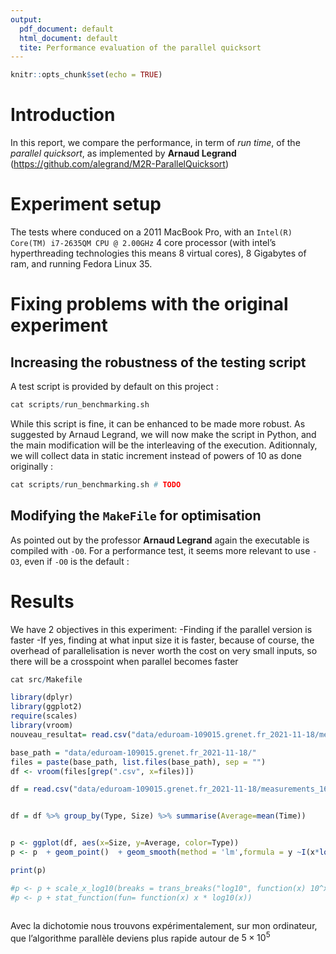 ```yaml
---
output:
  pdf_document: default
  html_document: default
  tite: Performance evaluation of the parallel quicksort
---
```


```r
knitr::opts_chunk$set(echo = TRUE)
```

# Introduction
In this report, we compare the performance, in term of *run time*, of the *parallel quicksort*, as implemented by **Arnaud Legrand** ([https://github.com/alegrand/M2R-ParallelQuicksort](https://github.com/alegrand/M2R-ParallelQuicksort)) 

# Experiment setup 
The tests where conduced on a 2011 MacBook Pro, with an `Intel(R) Core(TM) i7-2635QM CPU @ 2.00GHz` 4 core processor (with intel's hyperthreading technologies this means 8 virtual cores), 8 Gigabytes of ram, and running Fedora Linux 35.

# Fixing problems with the original experiment

## Increasing the robustness of the testing script
A test script is provided by default on this project :

```r
cat scripts/run_benchmarking.sh
```

While this script is fine, it can be enhanced to be made more robust. As suggested by Arnaud Legrand, we will now make the script in Python, and the main modification will be the interleaving of the execution. Aditionnaly, we will collect data in static increment instead of powers of 10 as done originally :
```r
cat scripts/run_benchmarking.sh # TODO
```

## Modifying the `MakeFile` for optimisation
As pointed out by the professor **Arnaud Legrand** again the executable is compiled with `-O0`. For a performance test, it seems more relevant to use `-O3`, even if `-O0` is the default :
 
 
 
# Results 
We have 2 objectives in this experiment:
-Finding if the parallel version is faster 
-If yes, finding at what input size it is faster, because of course, the overhead of parallelisation is never worth the cost on very small inputs, so there will be a crosspoint when parallel becomes faster

```r
cat src/Makefile
```

```r
library(dplyr)
library(ggplot2)
require(scales) 
library(vroom)
nouveau_resultat= read.csv("data/eduroam-109015.grenet.fr_2021-11-18/measurements_14:44.csv")

base_path = "data/eduroam-109015.grenet.fr_2021-11-18/"
files = paste(base_path, list.files(base_path), sep = "")
df <- vroom(files[grep(".csv", x=files)])

df = read.csv("data/eduroam-109015.grenet.fr_2021-11-18/measurements_16:50.csv")


df = df %>% group_by(Type, Size) %>% summarise(Average=mean(Time))


p <- ggplot(df, aes(x=Size, y=Average, color=Type))
p <- p  + geom_point()  + geom_smooth(method = 'lm',formula = y ~I(x*log(x)))

print(p)

#p <- p + scale_x_log10(breaks = trans_breaks("log10", function(x) 10^x))+scale_y_log10(breaks = trans_breaks("log10", function(x) 10^x)) + geom_point() + geom_line()
#p <- p + stat_function(fun= function(x) x * log10(x))



```

Avec la dichotomie nous trouvons expérimentalement, sur mon ordinateur, que l'algorithme parallèle deviens plus rapide autour de $5\times 10^5$


